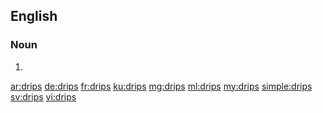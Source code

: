 ==English==

===Noun===
{{head|en|plural}}

# {{plural of|drip|lang=en|nocat=1}}

[[ar:drips]]
[[de:drips]]
[[fr:drips]]
[[ku:drips]]
[[mg:drips]]
[[ml:drips]]
[[my:drips]]
[[simple:drips]]
[[sv:drips]]
[[vi:drips]]